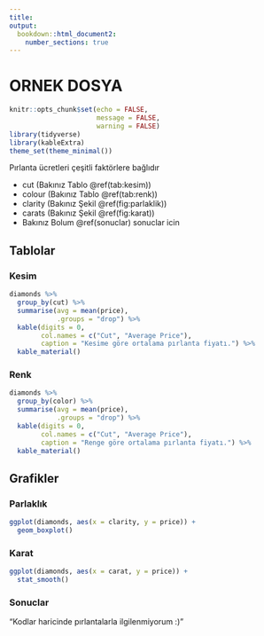 ```yaml
---
title: 
output: 
  bookdown::html_document2:
    number_sections: true
---
```


# ORNEK DOSYA

```r
knitr::opts_chunk$set(echo = FALSE,
                      message = FALSE,
                      warning = FALSE)
library(tidyverse)
library(kableExtra)
theme_set(theme_minimal())
```

Pırlanta ücretleri çeşitli faktörlere bağlıdır

- cut (Bakınız Tablo\ \@ref(tab:kesim))
- colour (Bakınız Tablo\ \@ref(tab:renk))
- clarity (Bakınız Şekil\ \@ref(fig:parlaklik))
- carats (Bakınız Şekil\ \@ref(fig:karat))
- Bakınız Bolum\ \@ref(sonuclar) sonuclar icin

## Tablolar

### Kesim

```r
diamonds %>%
  group_by(cut) %>%
  summarise(avg = mean(price),
            .groups = "drop") %>%
  kable(digits = 0, 
        col.names = c("Cut", "Average Price"),
        caption = "Kesime göre ortalama pırlanta fiyatı.") %>%
  kable_material()
```

### Renk

```r
diamonds %>%
  group_by(color) %>%
  summarise(avg = mean(price),
            .groups = "drop") %>%
  kable(digits = 0, 
        col.names = c("Cut", "Average Price"),
        caption = "Renge göre ortalama pırlanta fiyatı.") %>%
  kable_material()
```

## Grafikler

### Parlaklık

```r
ggplot(diamonds, aes(x = clarity, y = price)) +
  geom_boxplot() 
```

### Karat

```r
ggplot(diamonds, aes(x = carat, y = price)) +
  stat_smooth()
```

### Sonuclar {#sonuclar}

"Kodlar haricinde pırlantalarla ilgilenmiyorum :) "
